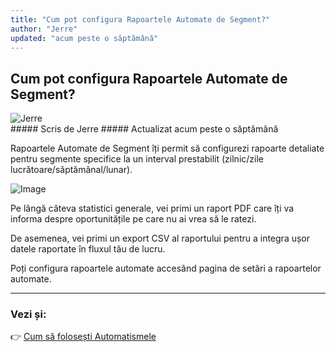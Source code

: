 ```yaml
---
title: "Cum pot configura Rapoartele Automate de Segment?"
author: "Jerre"
updated: "acum peste o săptămână"
---
```


## Cum pot configura Rapoartele Automate de Segment?

<div className="flex gap-2 items-center">
  <img
    src="/images/avatar.jpg"
    alt="Jerre"
    className="rounded-full"
    width={36}
    height={36}
  />
  <div>
    ##### Scris de Jerre  
    ##### Actualizat acum peste o săptămână
  </div>
</div>

Rapoartele Automate de Segment îți permit să configurezi rapoarte detaliate pentru segmente specifice la un interval prestabilit (zilnic/zile lucrătoare/săptămânal/lunar).

![Image](/images/automated-reports.png )

Pe lângă câteva statistici generale, vei primi un raport PDF care îți va informa despre oportunitățile pe care nu ai vrea să le ratezi.

De asemenea, vei primi un export CSV al raportului pentru a integra ușor datele raportate în fluxul tău de lucru.

Poți configura rapoartele automate accesând pagina de setări a rapoartelor automate.

---

### Vezi și:

👉 [Cum să folosești Automatismele](#)
